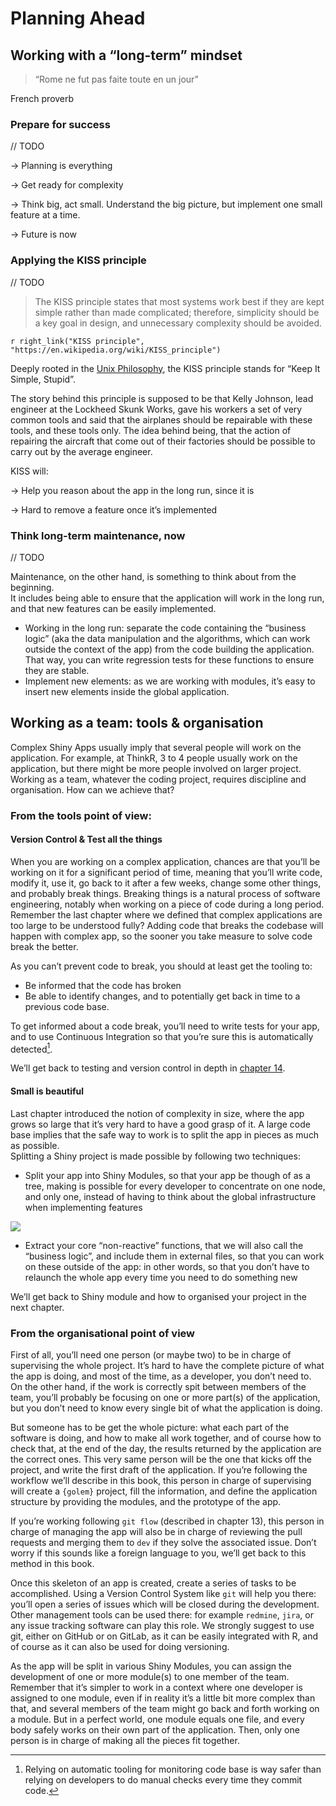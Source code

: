 # Planning Ahead {#planning}

## Working with a "long-term" mindset

> "Rome ne fut pas faite toute en un jour"

French proverb

### Prepare for success

// TODO

-> Planning is everything 

-> Get ready for complexity

-> Think big, act small. 
Understand the big picture, but implement one small feature at a time.

-> Future is now

### Applying the KISS principle

// TODO

> The KISS principle states that most systems work best if they are kept simple rather than made complicated; therefore, simplicity should be a key goal in design, and unnecessary complexity should be avoided.

`r right_link("KISS principle", "https://en.wikipedia.org/wiki/KISS_principle")`

Deeply rooted in the [Unix Philosophy](http://www.catb.org/~esr/writings/taoup/html/ch01s07.html), the KISS principle stands for "Keep It Simple, Stupid".

The story behind this principle is supposed to be that Kelly Johnson, lead engineer at the Lockheed Skunk Works, gave his workers a set of very common tools and said that the airplanes should be repairable with these tools, and these tools only. 
The idea behind being, that the action of repairing the aircraft that come out of their factories should be possible to carry out by the average engineer. 

KISS will: 

-> Help you reason about the app in the long run, since it is  

-> Hard to remove a feature once it's implemented

### Think long-term maintenance, now

// TODO

Maintenance, on the other hand, is something to think about from the beginning.  
It includes being able to ensure that the application will work in the long run, and that new features can be easily implemented. 

+ Working in the long run: separate the code containing the "business logic" (aka the data manipulation and the algorithms, which can work outside the context of the app) from the code building the application. 
That way, you can write regression tests for these functions to ensure they are stable. 
+ Implement new elements: as we are working with modules, it's easy to insert new elements inside the global application. 


## Working as a team: tools & organisation

Complex Shiny Apps usually imply that several people will work on the application. 
For example, at ThinkR, 3 to 4 people usually work on the application, but there might be more people involved on larger project. 
Working as a team, whatever the coding project, requires discipline and organisation. 
How can we achieve that?

### From the tools point of view: 

#### Version Control & Test all the things

When you are working on a complex application, chances are that you'll be working on it for a significant period of time, meaning that you'll write code, modify it, use it, go back to it after a few weeks, change some other things, and probably break things. 
Breaking things is a natural process of software engineering, notably when working on a piece of code during a long period.
Remember the last chapter where we defined that complex applications are too large to be understood fully? 
Adding code that breaks the codebase will happen with complex app, so the sooner you take measure to solve code break the better. 

As you can't prevent code to break, you should at least get the tooling to:

+ Be informed that the code has broken
+ Be able to identify changes, and to potentially get back in time to a previous code base. 

To get informed about a code break, you'll need to write tests for your app, and to use Continuous Integration so that you're sure this is automatically detected^[
Relying on automatic tooling for monitoring code base is way safer than relying on developers to do manual checks every time they commit code.
].

We'll get back to testing and version control in depth in [chapter 14](#step-secure).

#### Small is beautiful 

Last chapter introduced the notion of complexity in size, where the app grows so large that it's very hard to have a good grasp of it. 
A large code base implies that the safe way to work is to split the app in pieces as much as possible.  
Splitting a Shiny project is made possible by following two techniques: 

+ Split your app into Shiny Modules, so that your app be though of as a tree, making is possible for every developer to concentrate on one node, and only one, instead of having to think about the global infrastructure when implementing features

![](img/app_tree.png)

+ Extract your core "non-reactive" functions, that we will also call the "business logic", and include them in external files, so that you can work on these outside of the app: in other words, so that you don't have to relaunch the whole app every time you need to do something new

We'll get back to Shiny module and how to organised your project in the next chapter. 

### From the organisational point of view

First of all, you'll need one person (or maybe two) to be in charge of supervising the whole project. 
It's hard to have the complete picture of what the app is doing, and most of the time, as a developer, you don't need to. 
On the other hand, if the work is correctly spit between members of the team, you'll probably be focusing on one or more part(s) of the application, but you don't need to know every single bit of what the application is doing. 

But someone has to be get the whole picture: what each part of the software is doing, and how to make all work together, and of course how to check that, at the end of the day, the results returned by the application are the correct ones. 
This very same person will be the one that kicks off the project, and write the first draft of the application. 
If you're following the workflow we'll describe in this book, this person in charge of supervising will create a `{golem}` project, fill the information, and define the application structure by providing the modules, and the prototype of the app. 

If you're working following `git flow` (described in chapter 13), this person in charge of managing the app will also be in charge of reviewing the pull requests and merging them to `dev` if they solve the associated issue.
Don't worry if this sounds like a foreign language to you, we'll get back to this method in this book. 

Once this skeleton of an app is created, create a series of tasks to be accomplished. 
Using a Version Control System like `git` will help you there: you'll open a series of issues which will be closed during the development. 
Other management tools can be used there: for example `redmine`, `jira`, or any issue tracking software can play this role. 
We strongly suggest to use git, either on GitHub or on GitLab, as it can be easily integrated with R, and of course as it can also be used for doing versioning. 

As the app will be split in various Shiny Modules, you can assign the development of one or more module(s) to one member of the team.
Remember that it's simpler to work in a context where one developer is assigned to one module, even if in reality it's a little bit more complex than that, and several members of the team might go back and forth working on a module. 
But in a perfect world, one module equals one file, and every body safely works on their own part of the application. 
Then, only one person is in charge of making all the pieces fit together.
